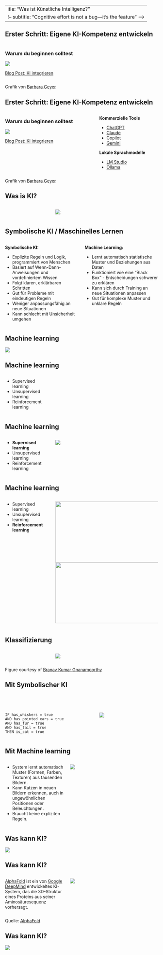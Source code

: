  ---
title: "Was ist Künstliche Intelligenz?"
<!-- subtitle: "Cognitive effort is not a bug---it's the feature" -->
---


## Erster Schritt: Eigene KI-Kompetenz entwickeln

:::: {.columns}
::: {.column width="60%"}
### Warum du beginnen solltest

![](../../assets/images/funf-schritte-model.png)

[Blog Post: KI integrieren](https://barbarageyer.substack.com/p/ki-integration)
:::

::: {.column width="40%"}

:::
::::

::: {.attribution}
Grafik von [Barbara Geyer](https://barbarageyer.substack.com/p/ki-integration)
::: 

## Erster Schritt: Eigene KI-Kompetenz entwickeln

:::: {.columns}
::: {.column width="60%"}
### Warum du beginnen solltest

![](../../assets/images/funf-schritte-model.png)

[Blog Post: KI integrieren](https://barbarageyer.substack.com/p/ki-integration)
:::

::: {.column width="40%"}

**Kommerzielle Tools**

- [ChatGPT](https://chatgpt.com/)
- [Claude](https://claude.ai/)
- [Copilot](https://copilot.microsoft.com/)
- [Gemini](https://gemini.google.com/)
  
**Lokale Sprachmodelle**

- [LM Studio](https://lmstudio.ai/)
- [Ollama](https://ollama.com/)
:::
::::

::: {.attribution}
Grafik von [Barbara Geyer](https://barbarageyer.substack.com/p/ki-integration)
::: 


## Was is KI?


::::{.columns}
:::{.column width="30%"}


:::

:::{.column width="70%"}
![](../../assets/images/ai-diagram.svg)

:::

::::

## Symbolische KI / Maschinelles Lernen {.smaller}

:::: {.columns} 
::: {.column width="50%"}
**Symbolische KI:**

- Explizite Regeln und Logik, programmiert von Menschen
- Basiert auf Wenn-Dann-Anweisungen und vordefiniertem Wissen
- Folgt klaren, erklärbaren Schritten
- Gut für Probleme mit eindeutigen Regeln
- Weniger anpassungsfähig an neue Situationen
- Kann schlecht mit Unsicherheit umgehen
:::
::: {.column width="50%"}
**Machine Learning:**

- Lernt automatisch statistische Muster und Beziehungen aus Daten
- Funktioniert wie eine "Black Box" - Entscheidungen schwerer zu erklären
- Kann sich durch Training an neue Situationen anpassen
- Gut für komplexe Muster und unklare Regeln
:::
::::


## Machine learning

![](../../assets/images/neural-network.gif)


## Machine learning

:::: {.columns} 
::: {.column width="30%"}
- Supervised learning
- Unsupervised learning
- Reinforcement learning

:::
::: {.column width="70%"}


:::
::::



## Machine learning

:::: {.columns} 
::: {.column width="30%"}
- **Supervised learning**
- Unsupervised learning
- Reinforcement learning

:::
::: {.column width="70%"}

![](../../assets/images/supervised.gif)

:::
::::


## Machine learning

:::: {.columns} 
::: {.column width="30%"}
- Supervised learning
- Unsupervised learning
- **Reinforcement learning**

:::
::: {.column width="70%"}

::: {.r-stack}
![](../../assets/images/control-1.gif){.fragment width="350" height="200"}
![](../../assets/images/control-2.gif){.fragment width="350" height="200"}

:::


:::
::::


## Klassifizierung


::::{.columns}
:::{.column width="30%"}


:::

:::{.column width="70%"}
![](../../assets/images/cats-vs-dogs.png)

:::

::::

::: {.attribution}
Figure courtesy of [Branav Kumar Gnanamoorthy](https://medium.com/@gnabr/machine-learning-c28daf3cf60a)
::: 


## Mit Symbolischer KI

<br> <br>

:::: {.columns}
:::{.column width="60%"}
:::{.r-fit-text}
```
IF has_whiskers = true
AND has_pointed_ears = true
AND has_fur = true
AND has_tail = true
THEN is_cat = true
```

:::
:::

:::{.column width="40%"}
![](../../assets/images/cat.png)
:::

::::



## Mit Machine learning

:::: {.columns}
:::{.column width="40%"}
-   System lernt automatisch Muster (Formen, Farben, Texturen) aus tausenden Bildern.
- Kann Katzen in neuen Bildern erkennen, auch in ungewöhnlichen Positionen oder Beleuchtungen.
- Braucht keine expliziten Regeln.

:::
:::{.column width="60%"}
![](../../assets/images/cat-features.png)

:::
::::




## Was kann KI?

![](../../assets/images/objects.png)


## Was kann KI?

:::: {.columns}
::: {.column width="40%"}
[AlphaFold](https://alphafold.com/) ist ein von [Google DeepMind](https://deepmind.google/) entwickeltes KI-System, das die 3D-Struktur eines Proteins aus seiner Aminosäuresequenz vorhersagt.
:::
::: {.column width="60%"}
![](../../assets/images/protein.png)
:::
::::



:::{.attribution}
Quelle: [AlphaFold](https://alphafold.com/)
:::



## Was kann KI?

![](../../assets/images/ai-capabilities.png)


